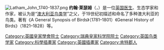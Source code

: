[[File:Latham_John_1740-1837.png|thumb]]
'''约翰·莱瑟姆'''（{{lang-en|'''John Latham'''}}，{{bd|1740年|6月27日|1837年|2月4日|catIdx=Latham}}）是一位[[英国|英国]][[医生|医生]]、生态学家和作家，被认为是“[[澳大利亚|澳大利亚]][[鸟类学|鸟类学]]”之父，于19世纪初描述和命名了多种澳大利亚的鸟类。著有《A General Synopsis of Birds》（1781–1801）《General History of Birds》（1821–1828）等。

{{Authority control}}
{{DEFAULTSORT:Latham, John}}
[[Category:英國皇家學會院士|Category:英國皇家學會院士]]
[[Category:瑞典皇家科学院院士|Category:瑞典皇家科学院院士]]
[[Category:英国鸟类学家|Category:英国鸟类学家]]
[[Category:科學插畫家|Category:科學插畫家]]
[[Category:英國插畫家|Category:英國插畫家]]
[[Category:肯特郡人|Category:肯特郡人]]